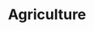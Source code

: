 ---
title: 'Agriculture'
openapi: '/api-reference/commodities/v1/openapi.yaml GET /commodities/v1/agriculture'
---